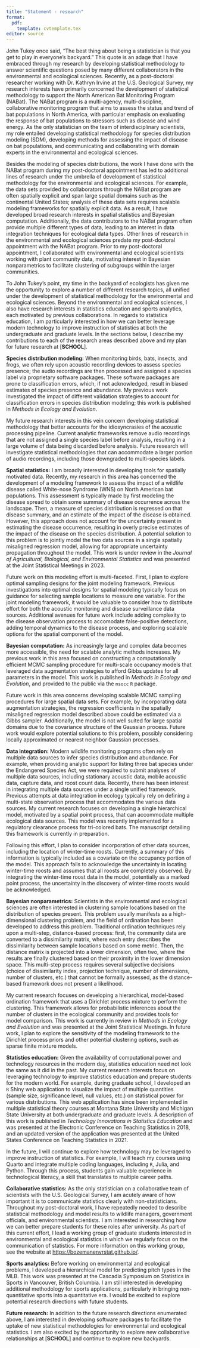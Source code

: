 ```yaml
---
title: "Statement - research"
format: 
  pdf:
    template: cvtemplate.tex
editor: source
---
```

<!-- advice: https://crlt.umich.edu/sites/default/files/resource_files/CRLT_no23.pdf -->

\begin{flushright}
Christian Stratton

\href{mailto:christianstratton@montana.edu}{christianstratton@montana.edu}

(406) 261-9426
\end{flushright}

\begin{center}
\textbf{Research statement} 
\end{center}

John Tukey once said, "The best thing about being a statistician is that you get to play in everyone's backyard." This quote is an adage that I have embraced through my research by developing statistical methodology to answer scientific questions posed by many different collaborators in the environmental and ecological sciences. Recently, as a post-doctoral researcher working with Dr. Kathryn Irvine at the U.S. Geological Survey, my research interests have primarily concerned the development of statistical methodology to support the North American Bat Monitoring Program (NABat). The NABat program is a multi-agency, multi-discipline, collaborative monitoring program that aims to assess the status and trend of bat populations in North America, with particular emphasis on evaluating the response of bat populations to stressors such as disease and wind energy. As the only statistician on the team of interdisciplinary scientists, my role entailed developing statistical methodology for species distribution modeling (SDM), developing methods for assessing the impact of disease on bat populations, and communicating and collaborating with domain experts in the environmental and ecological sciences. 

\vspace*{2mm}

Besides the modeling of species distributions, the work I have done with the NABat program during my post-doctoral appointment has led to additional lines of research under the umbrella of development of statistical methodology for the environmental and ecological sciences. For example, the data sets provided by collaborators through the NABat program are often spatially explicit and span large spatial domains such as the continental United States; analysis of these data sets requires scalable modeling frameworks for spatially explicit data. As a result, I have developed broad research interests in spatial statistics and Bayesian computation. Additionally, the data contributors to the NABat program often provide multiple different types of data, leading to an interest in data integration techniques for ecological data types. Other lines of research in the environmental and ecological sciences predate my post-doctoral appointment with the NABat program. Prior to my post-doctoral appointment, I collaborated with environmental and ecological scientists working with plant community data, motivating interest in Bayesian nonparametrics to facilitate clustering of subgroups within the larger communities. 

\vspace*{2mm}

To John Tukey's point, my time in the backyard of ecologists has given me the opportunity to explore a number of different research topics, all unified under the development of statistical methodology for the environmental and ecological sciences. Beyond the environmental and ecological sciences, I also have research interests in statistics education and sports analytics, each motivated by previous collaborations. In regards to statistics education, I am particularly interested in how we can better leverage modern technology to improve instruction of statistics at both the undergraduate and graduate levels. In the sections below, I describe my contributions to each of the research areas described above and my plan for future research at [**SCHOOL**].

\vspace*{2mm}

**Species distribution modeling:** When monitoring birds, bats, insects, and frogs, we often rely upon acoustic recording devices to assess species presence; the audio recordings are then processed and assigned a species label via proprietary software packages. These software packages are prone to classification errors, which, if not acknowledged, result in biased estimates of species presence and abundance. My previous work investigated the impact of different validation strategies to account for classification errors in species distribution modeling; this work is published in *Methods in Ecology and Evolution*. 
\vspace*{2mm}

My future research interests in this vein concern developing statistical methodology that better accounts for the idiosyncrasies of the acoustic processing pipeline. Current analytic frameworks remove audio recordings that are not assigned a single species label before analysis, resulting in a large volume of data being discarded before analysis. Future research will investigate statistical methodologies that can accommodate a larger portion of audio recordings, including those downgraded to multi-species labels. 

\vspace*{2mm}

**Spatial statistics:** I am broadly interested in developing tools for spatially motivated data. Recently, my research in this area has concerned the development of a modeling framework to assess the impact of a wildlife disease called White-nose Syndrome (WNS) on North American bat populations. This assessment is typically made by first modeling the disease spread to obtain some summary of disease occurrence across the landscape. Then, a measure of species distribution is regressed on that disease summary, and an estimate of the impact of the disease is obtained. However, this approach does not account for the uncertainty present in estimating the disease occurrence, resulting in overly precise estimates of the impact of the disease on the species distribution. A potential solution to this problem is to jointly model the two data sources in a single spatially misaligned regression model, allowing for appropriate uncertainty propagation throughout the model. This work is under review in the *Journal of Agricultural, Biological, and Environmental Statistics* and was presented at the Joint Statistical Meetings in 2023. 

\vspace*{2mm}

Future work on this modeling effort is multi-faceted. First, I plan to explore optimal sampling designs for the joint modeling framework. Previous investigations into optimal designs for spatial modeling typically focus on guidance for selecting sample locations to measure one variable. For the joint modeling framework, it would be valuable to consider how to distribute effort for both the acoustic monitoring and disease surveillance data sources. Additional avenues for future work include adding complexity to the disease observation process to accomodate false-positive detections, adding temporal dynamics to the disease process, and exploring scalable options for the spatial component of the model.

\vspace*{2mm}

**Bayesian computation:** As increasingly large and complex data becomes more accessible, the need for scalable analytic methods increases. My previous work in this area focused on constructing a computationally efficient MCMC sampling procedure for multi-scale occupancy models that leveraged data augmentation strategies to afford Gibbs updates for all parameters in the model. This work is published in *Methods in Ecology and Evolution*, and provided to the public via the `msocc` `R` package. 

\vspace*{2mm}

Future work in this area concerns developing scalable MCMC sampling procedures for large spatial data sets. For example, by incorporating data augmentation strategies, the regression coefficients in the spatially misaligned regression model described above could be estimated via a Gibbs sampler. Additionally, the model is not well suited for large spatial domains due to the covariance structure of the Gaussian process. Future work would explore potential solutions to this problem, possibly considering locally approximated or nearest neighbor Gaussian processes. 
\vspace*{2mm}

**Data integration:** Modern wildlife monitoring programs often rely on multiple data sources to infer species distribution and abundance. For example, when providing analytic support for listing three bat species under the Endangered Species Act, we were required to submit analyses of multiple data sources, including stationary acoustic data, mobile acoustic data, capture data, and roost count data. Recently, there has been interest in integrating multiple data sources under a single unified framework. Previous attempts at data integration in ecology typically rely on defining a multi-state observation process that accommodates the various data sources. My current research focuses on developing a single hierarchical model, motivated by a spatial point process, that can accommodate multiple ecological data sources. This model was recently implemented for a regulatory clearance process for tri-colored bats. The manuscript detailing this framework is currently in preparation. 

\vspace*{2mm}

Following this effort, I plan to consider incorporation of other data sources, including the location of winter-time roosts. Currently, a summary of this information is typically included as a covariate on the occupancy portion of the model. This approach fails to acknowledge the uncertainty in locating winter-time roosts and assumes that all roosts are completely observed. By integrating the winter-time roost data in the model, potentially as a marked point process, the uncertainty in the discovery of winter-time roosts would be acknowledged.

\vspace*{2mm}

**Bayesian nonparametrics:** Scientists in the environmental and ecological sciences are often interested in clustering sample locations based on the distribution of species present. This problem usually manifests as a high-dimensional clustering problem, and the field of ordination has been developed to address this problem. Traditional ordination techniques rely upon a multi-step, distance-based process: first, the community data are converted to a dissimilarity matrix, where each entry describes the dissimilarity between sample locations based on some metric. Then, the distance matrix is projected into a lower dimension, often two, where the results are finally clustered based on their proximity in the lower dimension space. This multi-step process requires several subjective decisions (choice of dissimilarity index, projection technique, number of dimensions, number of clusters, etc.) that cannot be formally assessed, as the distance-based framework does not present a likelihood. 

\vspace*{2mm}

My current research focuses on developing a hierarchical, model-based ordination framework that uses a Dirichlet process mixture to perform the clustering. This framework allows for probabilistic inferences about the number of clusters in the ecological community and provides tools for model comparison. This work is currently in review in *Methods in Ecology and Evolution* and was presented at the Joint Statistical Meetings. In future work, I plan to explore the sensitivity of the modeling framework to the Dirichlet process priors and other potential clustering options, such as sparse finite mixture models. 

\vspace*{2mm}

**Statistics education:** Given the availability of computational power and technology resources in the modern day, statistics education need not look the same as it did in the past. My current research interests focus on leveraging technology to improve statistics education and prepare students for the modern world. For example, during graduate school, I developed an `R` Shiny web application to visualize the impact of multiple quantities (sample size, significance level, null values, etc.) on statistical power for various distributions. This web application has since been implemented in multiple statistical theory courses at Montana State University and Michigan State University at both undergraduate and graduate levels. A description of this work is published in *Technology Innovations in Statistics Education* and was presented at the Electronic Conference on Teaching Statistics in 2018, and an updated version of the application was presented at the United States Conference on Teaching Statistics in 2021. 

\vspace*{2mm}

In the future, I will continue to explore how technology may be leveraged to improve instruction of statistics. For example, I will teach my courses using Quarto and integrate multiple coding languages, including `R`, Julia, and Python. Through this process, students gain valuable experience in technological literacy, a skill that translates to multiple career paths. 

\vspace*{2mm}

**Collaborative statistics:** As the only statistician on a collaborative team of scientists with the U.S. Geological Survey, I am acutely aware of how important it is to communicate statistics clearly with non-statisticians. Throughout my post-doctoral work, I have repeatedly needed to describe statistical methodology and model results to wildlife managers, government officials, and environmental scientists. I am interested in researching how we can better prepare students for these roles after university. As part of this current effort, I lead a working group of graduate students interested in environmental and ecological statistics in which we regularly focus on the communication of statistics. For more information on this working group, see the website at [https://bozemanenvrstat.github.io/](https://bozemanenvrstat.github.io/). 

\vspace*{2mm}

**Sports analytics:** Before working on environmental and ecological problems, I developed a hierarchical model for predicting pitch types in the MLB. This work was presented at the Cascadia Symposium on Statistics in Sports in Vancouver, British Columbia. I am still interested in developing additional methodology for sports applications, particularly in bringing non-quantitative sports into a quantitative era. I would be excited to explore potential research directions with future students. 

\vspace*{2mm}

**Future research:** In addition to the future research directions enumerated above, I am interested in developing software packages to facilitate the uptake of new statistical methodologies for environmental and ecological statistics. I am also excited by the opportunity to explore new collaborative relationships at [**SCHOOL**] and continue to explore new backyards.
